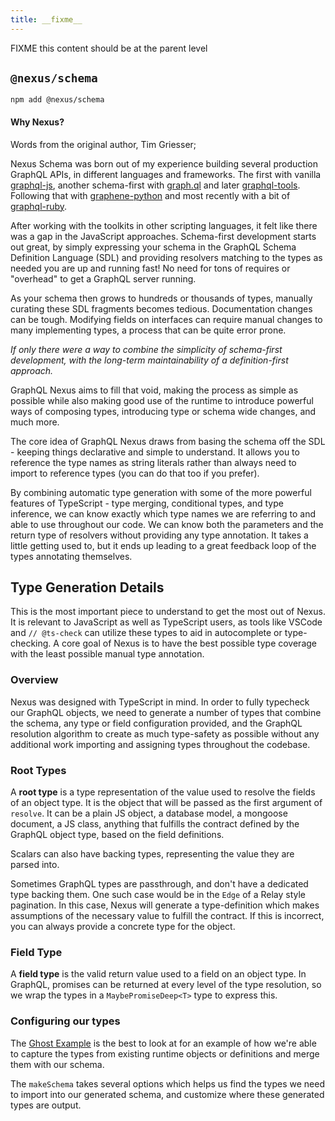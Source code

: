 ```yaml
---
title: __fixme__
---
```


FIXME this content should be at the parent level

## `@nexus/schema`

```cli
npm add @nexus/schema
```

#### Why Nexus?

Words from the original author, Tim Griesser;

Nexus Schema was born out of my experience building several production GraphQL APIs, in different languages and frameworks. The first with vanilla [graphql-js](https://github.com/graphql/graphql-js), another schema-first with [graph.ql](https://github.com/matthewmueller/graph.ql) and later [graphql-tools](https://github.com/apollographql/graphql-tools). Following that with [graphene-python](https://docs.graphene-python.org/en/latest/) and most recently with a bit of [graphql-ruby](http://graphql-ruby.org/).

After working with the toolkits in other scripting languages, it felt like there was a gap in the JavaScript approaches. Schema-first development starts out great, by simply expressing your schema in the GraphQL Schema Definition Language (SDL) and providing resolvers matching to the types as needed you are up and running fast! No need for tons of requires or "overhead" to get a GraphQL server running.

As your schema then grows to hundreds or thousands of types, manually curating these SDL fragments becomes tedious. Documentation changes can be tough. Modifying fields on interfaces can require manual changes to many implementing types, a process that can be quite error prone.

_If only there were a way to combine the simplicity of schema-first development, with the long-term maintainability of a definition-first approach._

GraphQL Nexus aims to fill that void, making the process as simple as possible while also making good use of the runtime to introduce powerful ways of composing types, introducing type or schema wide changes, and much more.

The core idea of GraphQL Nexus draws from basing the schema off the SDL - keeping things declarative and simple to understand. It allows you to reference the type names as string literals rather than always need to import to reference types (you can do that too if you prefer).

By combining automatic type generation with some of the more powerful features of TypeScript - type merging, conditional types, and type inference, we can know exactly which type names we are referring to and able to use throughout our code. We can know both the parameters and the return type of resolvers without providing any type annotation. It takes a little getting used to, but it ends up leading to a great feedback loop of the types annotating themselves.

## Type Generation Details

This is the most important piece to understand to get the most out of Nexus. It is relevant to JavaScript as well as TypeScript users, as tools like VSCode and `// @ts-check` can utilize these types to aid in autocomplete or type-checking. A core goal of Nexus is to have the best possible type coverage with the least possible manual type annotation.

### Overview

Nexus was designed with TypeScript in mind. In order to fully typecheck our GraphQL objects, we need to generate a number of types that combine the schema, any type or field configuration provided, and the GraphQL resolution algorithm to create as much type-safety as possible without any additional work importing and assigning types throughout the codebase.

### Root Types

A **root type** is a type representation of the value used to resolve the fields of an object type. It is the object that will be passed as the first argument of `resolve`. It can be a plain JS object, a database model, a mongoose document, a JS class, anything that fulfills the contract defined by the GraphQL object type, based on the field definitions.

Scalars can also have backing types, representing the value they are parsed into.

Sometimes GraphQL types are passthrough, and don't have a dedicated type backing them. One such case would be in the `Edge` of a Relay style pagination. In this case, Nexus will generate a type-definition which makes assumptions of the necessary value to fulfill the contract. If this is incorrect, you can always provide a concrete type for the object.

### Field Type

A **field type** is the valid return value used to a field on an object type. In GraphQL, promises can be returned at every level of the type resolution, so we wrap the types in a `MaybePromiseDeep<T>` type to express this.

### Configuring our types

The [Ghost Example](https://github.com/prisma-labs/nexus/blob/develop/examples/ghost/src/ghost-schema.ts) is the best to look at for an example of how we're able to capture the types from existing runtime objects or definitions and merge them with our schema.

The `makeSchema` takes several options which helps us find the types we need to import into our generated schema, and customize where these generated types are output.
